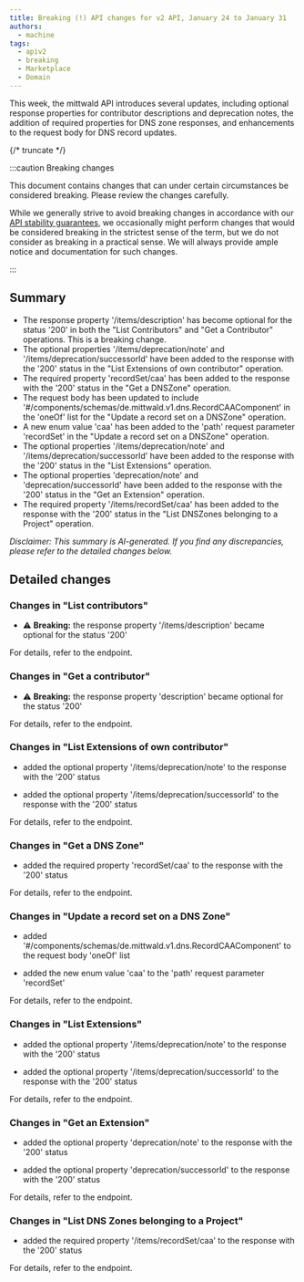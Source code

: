 ```yaml
---
title: Breaking (!) API changes for v2 API, January 24 to January 31
authors:
  - machine
tags:
  - apiv2
  - breaking
  - Marketplace
  - Domain
---
```



This week, the mittwald API introduces several updates, including optional response properties for contributor descriptions and deprecation notes, the addition of required properties for DNS zone responses, and enhancements to the request body for DNS record updates.

{/* truncate */}

:::caution Breaking changes

This document contains changes that can under certain circumstances be considered breaking. Please review the changes carefully.

While we generally strive to avoid breaking changes in accordance with our [API stability guarantees](../../../../../docs/v2/api/stability), we occasionally might perform changes that would be considered breaking in the strictest sense of the term, but we do not consider as breaking in a practical sense. We will always provide ample notice and documentation for such changes.

:::

## Summary

- The response property '/items/description' has become optional for the status '200' in both the "List Contributors" and "Get a Contributor" operations. This is a breaking change.
- The optional properties '/items/deprecation/note' and '/items/deprecation/successorId' have been added to the response with the '200' status in the "List Extensions of own contributor" operation.
- The required property 'recordSet/caa' has been added to the response with the '200' status in the "Get a DNSZone" operation.
- The request body has been updated to include '#/components/schemas/de.mittwald.v1.dns.RecordCAAComponent' in the 'oneOf' list for the "Update a record set on a DNSZone" operation.
- A new enum value 'caa' has been added to the 'path' request parameter 'recordSet' in the "Update a record set on a DNSZone" operation.
- The optional properties '/items/deprecation/note' and '/items/deprecation/successorId' have been added to the response with the '200' status in the "List Extensions" operation.
- The optional properties 'deprecation/note' and 'deprecation/successorId' have been added to the response with the '200' status in the "Get an Extension" operation.
- The required property '/items/recordSet/caa' has been added to the response with the '200' status in the "List DNSZones belonging to a Project" operation.

_Disclaimer: This summary is AI-generated. If you find any discrepancies, please refer to the detailed changes below._

## Detailed changes

### Changes in "List contributors"

- ⚠️ **Breaking:** the response property '/items/description' became optional for the status '200'

For details, refer to the <OperationLink operation="extension-list-contributors" apiVersion="v2" /> endpoint.

### Changes in "Get a contributor"

- ⚠️ **Breaking:** the response property 'description' became optional for the status '200'

For details, refer to the <OperationLink operation="extension-get-contributor" apiVersion="v2" /> endpoint.

### Changes in "List Extensions of own contributor"

- added the optional property '/items/deprecation/note' to the response with the '200' status

- added the optional property '/items/deprecation/successorId' to the response with the '200' status

For details, refer to the <OperationLink operation="extension-list-own-extensions" apiVersion="v2" /> endpoint.

### Changes in "Get a DNS Zone"

- added the required property 'recordSet/caa' to the response with the '200' status

For details, refer to the <OperationLink operation="dns-get-dns-zone" apiVersion="v2" /> endpoint.

### Changes in "Update a record set on a DNS Zone"

- added '#/components/schemas/de.mittwald.v1.dns.RecordCAAComponent' to the request body 'oneOf' list

- added the new enum value 'caa' to the 'path' request parameter 'recordSet'

For details, refer to the <OperationLink operation="dns-update-record-set" apiVersion="v2" /> endpoint.

### Changes in "List Extensions"

- added the optional property '/items/deprecation/note' to the response with the '200' status

- added the optional property '/items/deprecation/successorId' to the response with the '200' status

For details, refer to the <OperationLink operation="extension-list-extensions" apiVersion="v2" /> endpoint.

### Changes in "Get an Extension"

- added the optional property 'deprecation/note' to the response with the '200' status

- added the optional property 'deprecation/successorId' to the response with the '200' status

For details, refer to the <OperationLink operation="extension-get-extension" apiVersion="v2" /> endpoint.

### Changes in "List DNS Zones belonging to a Project"

- added the required property '/items/recordSet/caa' to the response with the '200' status

For details, refer to the <OperationLink operation="dns-list-dns-zones" apiVersion="v2" /> endpoint.
